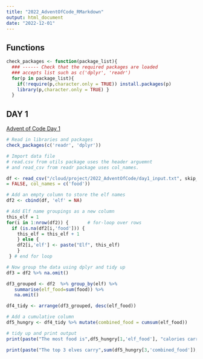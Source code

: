 ```yaml
---
title: "2022_AdventOfCode_RMarkdown"
output: html_document
date: "2022-12-01"
---
```


## Functions

```r
check_packages <- function(package_list){
  ### ------ Check that the required packages are loaded 
  ### accepts list such as c('dplyr', 'readr')
  for(p in package_list){
    if(!require(p,character.only = TRUE)) install.packages(p)
    library(p,character.only = TRUE) }
  }
```

## DAY 1

[Advent of Code Day 1](https://adventofcode.com/2022/day/1)

```r
# Read in libraries and packages
check_packages(c('readr', 'dplyr'))

# Import data file
# read.csv from utils package uses the header arguemnt 
# and read_csv from readr package uses col_names.

df <- read_csv("/cloud/project/2022_AdventOfCode/day1_input.txt", skip_empty_rows	
= FALSE, col_names = c('food'))
```

```r

# Add an empty column to store the elf names
df2 <- cbind(df, 'elf' = NA)

# Add Elf name groupings as a new column
this_elf = 1
for(i in 1:nrow(df2)) {       # for-loop over rows
  if (is.na(df2[i,'food'])) {
    this_elf = this_elf + 1
    } else {
    df2[i,'elf'] <- paste("Elf", this_elf)
    }
 } # end for loop

# Now group the data using dplyr and tidy up
df3 = df2 %>% na.omit()

df3_grouped <- df2  %>% group_by(elf) %>% 
   summarise(elf_food=sum(food)) %>% 
   na.omit() 

df4_tidy <- arrange(df3_grouped, desc(elf_food))

# Add a cumulative column
df5_hungry <- df4_tidy %>% mutate(combined_food = cumsum(elf_food))

# tidy up and print output
print(paste("The most food is",df5_hungry[1,'elf_food'], "calories carried by", df5_hungry[1,'elf']))

print(paste("The top 3 elves carry",sum(df5_hungry[3,'combined_food']), "calories between them"))

```
